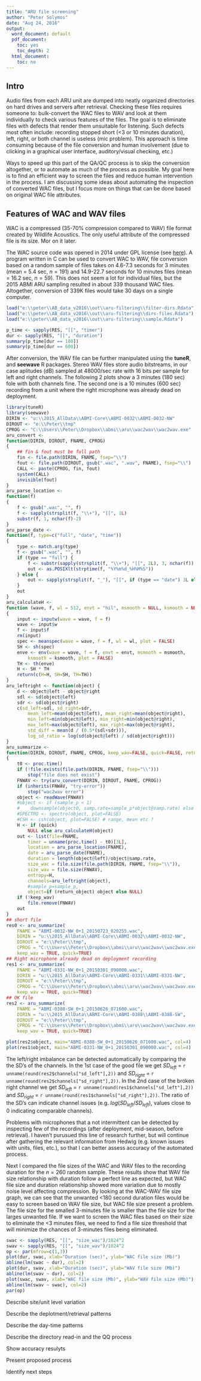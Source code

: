 ```yaml
---
title: "ARU file screening"
author: "Peter Solymos"
date: "Aug 24, 2016"
output:
  word_document: default
  pdf_document:
    toc: yes
    toc_depth: 2
  html_document:
    toc: no
---
```


## Intro

Audio files from each ARU unit are dumped into neatly organized directories
on hard drives and servers after retrieval.
Checking these files requires someone to: bulk-convert the WAC files to WAV
and look at them individually to check various features of the files.
The goal is to eliminate files with defects that render them unsuitable for
listening. Such defects most often include: recording stopped short 
(<3 or 10 minutes duration), left, right, or both channel is useless (mic problem).
This approach is time consuming because of the file conversion and
human involvement (due to clicking in a graphical user interface, auditory/visual
checking, etc.)

Ways to speed up this part of the QA/QC process is to skip the conversion altogether,
or to automate as much of the process as possible.
My goal here is to find an efficient way to screen the files and reduce
human intervention in the process. I am discussing some ideas about
automating the inspection of converted WAC files, but I focus more
on things that can be done based on original WAC file attributes.

## Features of WAC and WAV files

WAC is a compressed (35-70% compression
compared to WAV) file format created by Wildlife Acoustics.
The only useful attribute of the compressed file is its size. Mor on it later.

The WAC source code was opened in 2014 under GPL license (see [here](http://peter.solymos.org/code/2016/03/14/wac2wav-converter.html)).
A program written in C can be used to convert WAC to WAV, file conversion
based on a random sample of files takes on 4.6-7.3 seconds for 3 minutes (mean = 5.4 sec, $n=191$)
and 14.9-22.7 seconds for 10 minutes files (mean = 16.2 sec, $n=59$).
This does not seem a lot for individual files, but the 2015 ABMI ARU sampling
resulted in about 339 thousand WAC files.
Altogether, conversion of 339K files would take 30 days on a single computer.


```r
load("e:\\peter\\AB_data_v2016\\out\\aru-filtering\\filter-dirs.Rdata")
load("e:\\peter\\AB_data_v2016\\out\\aru-filtering\\dirs-files.Rdata")
load("e:\\peter\\AB_data_v2016\\out\\aru-filtering\\sample.Rdata")

p_time <- sapply(RES, "[[", "timer")
dur <- sapply(RES, "[[", "duration")
summary(p_time[dur == 180])
summary(p_time[dur == 600])
```

After conversion, the WAV file can be further manipulated using the **tuneR**,
and **seewave** R packages.
Stereo WAV files store audio bitstreams, in our case
aplitudes (dB) sampled at 48000/sec rate with 16 bits per sample for left and right channels.
The following 2 plots show a 3 minutes (180 sec) fole with both channels fine.
The second one is a 10 minutes (600 sec) recording from a unit where
the right microphone was already dead on deployment.


```r
library(tuneR)
library(seewave)
DIRIN <- "u:\\2015_AllData\\ABMI-Core\\ABMI-0032\\ABMI-0032-NW"
DIROUT <- "e:\\Peter\\tmp"
CPROG <- "C:\\Users\\Peter\\Dropbox\\abmi\\aru\\wac2wav\\wac2wav.exe"
aru_convert <-
function(DIRIN, DIROUT, FNAME, CPROG)
{
    ## fin & fout must be full path
    fin <- file.path(DIRIN, FNAME, fsep="\\")
    fout <- file.path(DIROUT, gsub(".wac", ".wav", FNAME), fsep="\\")
    CALL <- paste(CPROG, fin, fout)
    system(CALL)
    invisible(fout)
}
aru_parse_location <-
function(f)
{
    f <- gsub(".wac", "", f)
    f <- sapply(strsplit(f, "\\+"), "[[", 1L)
    substr(f, 1, nchar(f)-2)
}
aru_parse_date <-
function(f, type=c("full", "date", "time"))
{
    type <- match.arg(type)
    f <- gsub(".wac", "", f)
    if (type == "full") {
        f <- substr(sapply(strsplit(f, "\\+"), "[[", 2L), 3, nchar(f))
        out <- as.POSIXlt(strptime(f, "%Y%m%d_%H%M%S"))
    } else {
        out <- sapply(strsplit(f, "_"), "[[", if (type == "date") 3L else 4L)
    }
    out
}
aru_calculateH <-
function (wave, f, wl = 512, envt = "hil", msmooth = NULL, ksmooth = NULL)
{
    input <- inputw(wave = wave, f = f)
    wave <- input$w
    f <- input$f
    rm(input)
    spec <- meanspec(wave = wave, f = f, wl = wl, plot = FALSE)
    SH <- sh(spec)
    enve <- env(wave = wave, f = f, envt = envt, msmooth = msmooth,
        ksmooth = ksmooth, plot = FALSE)
    TH <- th(enve)
    H <- SH * TH
    return(c(H=H, SH=SH, TH=TH))
}
aru_leftright <- function(object) {
    d <- object@left - object@right
    sdl <- sd(object@left)
    sdr <- sd(object@right)
    c(sd_left=sdl, sd_right=sdr,
        mean_left=mean(object@left), mean_right=mean(object@right),
        min_left=min(object@left), min_right=min(object@right),
        max_left=max(object@left), max_right=max(object@right),
        std_diff = mean(d / (0.5*(sdl+sdr))),
        log_sd_ratio = log(sd(object@left) / sd(object@right)))
}
aru_summarize <-
function(DIRIN, DIROUT, FNAME, CPROG, keep_wav=FALSE, quick=FALSE, return_object=TRUE)
{
    t0 <- proc.time()
    if (!file.exists(file.path(DIRIN, FNAME, fsep="\\")))
        stop("file does not exist")
    FNWAV <- try(aru_convert(DIRIN, DIROUT, FNAME, CPROG))
    if (inherits(FNWAV, "try-error"))
        stop("wac2wav error")
    object <- readWave(FNWAV)
    #object <- if (sample_p < 1)
    #    downsample(object0, samp.rate=sample_p*object@samp.rate) else object0
    #SPECTRO <- spectro(object, plot=FALSE)
    #CSH <- csh(object, plot=FALSE) # range, mean etc ?
    H <- if (quick)
        NULL else aru_calculateH(object)
    out <- list(file=FNAME,
        timer = unname(proc.time() - t0)[3L],
        location = aru_parse_location(FNAME),
        date = aru_parse_date(FNAME),
        duration = length(object@left)/object@samp.rate,
        size_wac = file.size(file.path(DIRIN, FNAME, fsep="\\")),
        size_wav = file.size(FNWAV),
        entropy=H,
        channels=aru_leftright(object),
        #sample_p=sample_p,
        object=if (return_object) object else NULL)
    if (!keep_wav)
        file.remove(FNWAV)
    out
}
## short file
res0 <- aru_summarize(
    FNAME = "ABMI-0032-NW_0+1_20150723_020255.wac",
    DIRIN = "u:\\2015_AllData\\ABMI-Core\\ABMI-0032\\ABMI-0032-NW",
    DIROUT = "e:\\Peter\\tmp",
    CPROG = "C:\\Users\\Peter\\Dropbox\\abmi\\aru\\wac2wav\\wac2wav.exe",
    keep_wav = TRUE, quick=TRUE)
## Right microphone already dead on deployment recording
res1 <- aru_summarize(
    FNAME = "ABMI-0331-NW_0+1_20150301_090000.wac",
    DIRIN = "u:\\2015_AllData\\ABMI-Core\\ABMI-0331\\ABMI-0331-NW",
    DIROUT = "e:\\Peter\\tmp",
    CPROG = "C:\\Users\\Peter\\Dropbox\\abmi\\aru\\wac2wav\\wac2wav.exe",
    keep_wav = TRUE, quick=TRUE)
## OK file
res2 <- aru_summarize(
    FNAME = "ABMI-0388-SW_0+1_20150626_071600.wac",
    DIRIN = "u:\\2015_AllData\\ABMI-Core\\ABMI-0388\\ABMI-0388-SW",
    DIROUT = "e:\\Peter\\tmp",
    CPROG = "C:\\Users\\Peter\\Dropbox\\abmi\\aru\\wac2wav\\wac2wav.exe",
    keep_wav = TRUE, quick=TRUE)
```

```r
plot(res2$object, main="ABMI-0388-SW_0+1_20150626_071600.wac", col=4)
plot(res1$object, main="ABMI-0331-NW_0+1_20150301_090000.wac", col=4)
```

The left/right imbalance can be detected automatically by
comparing the the SD's of the channels. In the 1st case 
of the good file we get
$SD_{left}$ = `r unname(round(res2$channels["sd_left"],2))`
and $SD_{right}$ = `r unname(round(res2$channels["sd_right"],2))`.
In the 2nd case of the broken right channel we get
$SD_{left}$ = `r unname(round(res1$channels["sd_left"],2))`
and $SD_{right}$ = `r unname(round(res1$channels["sd_right"],2))`.
The ratio of the SD's can indicate channel issues (e.g.
$log(SD_{left}/SD_{left})$, values close to 0 indicating comparable channels).

Problems with microphones that a not intermittent can be detected by
inspecting few of the recordings (after deployment, mid-season, before retrieval).
I haven't purusued this line of research further, but will continue
after gathering the relevant information from Hedwig (e.g. known issues
with units, files, etc.), so that I can better assess accuracy of the
automated process.

Next I compared the file sizes of the WAC and WAV files to the recording duration
for the $n=260$ random sample.
These results show that WAV file size relationship with duration follow
a perfect line as expected, but WAC file size and duration relationship showed more
variation due to mostly noise level affecting compression.
By looking at the WAC-WAV file size graph, we can see that the unwanted
<180 second duration files would be easy to screen based on WAV file size,
but WAC file size present a problem. The file size for the smalled 3-minutes
file is smaller than the file size for the larges unwanted file.
If we want to screen the WAC files based on their size to eliminate the <3 minutes
files, we need to find a file size threshold that will minimize
the chances of 3-minutes files being eliminated.

```r
swac <- sapply(RES, "[[", "size_wac")/1024^2
swav <- sapply(RES, "[[", "size_wav")/1024^2
op <- par(mfrow=c(1,3))
plot(dur, swac, xlab="Duration (sec)", ylab="WAC file size (Mb)")
abline(lm(swac ~ dur), col=2)
plot(dur, swav, xlab="Duration (sec)", ylab="WAV file size (Mb)")
abline(lm(swav ~ dur), col=2)
plot(swac, swav, xlab="WAC file size (Mb)", ylab="WAV file size (Mb)")
abline(lm(swav ~ swac), col=2)
par(op)
```

Describe site/unit level variation

Describe the deplotment/retrieval patterns

Describe the day-time patterns

Describe the directory read-in and the QQ process

Show accuracy resulyts

Present proposed process

Identify next steps

